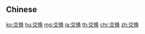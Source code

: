 {{also|交換}}
==Chinese==
{{zh-see|交換}}

[[ko:交换]]
[[hu:交换]]
[[mg:交换]]
[[ja:交换]]
[[th:交换]]
[[chr:交换]]
[[zh:交换]]